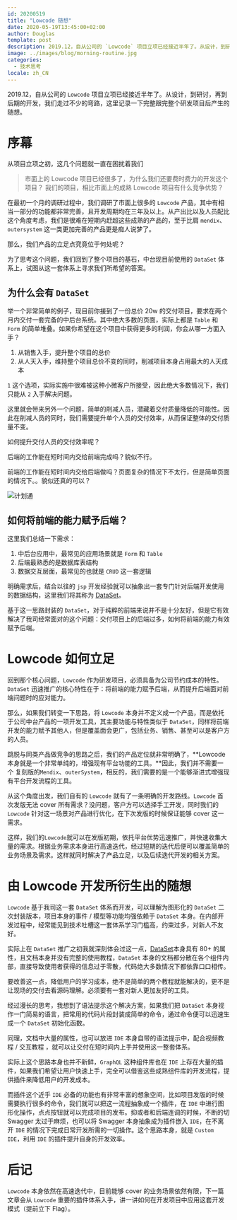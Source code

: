 ```yaml
---
id: 20200519
title: "Lowcode 随想"
date: 2020-05-19T13:45:00+02:00
author: Douglas
template: post
description: 2019.12，自从公司的 `Lowcode` 项目立项已经接近半年了。从设计，到研讨，再到后期的开发，我们走过不少的弯路，这里记录一下完整跟完整个研发项目后产生的随想。
image: ../images/blog/morning-routine.jpg
categories:
  - 技术思考
locale: zh_CN
---
```


2019.12，自从公司的 `Lowcode` 项目立项已经接近半年了。从设计，到研讨，再到后期的开发，我们走过不少的弯路，这里记录一下完整跟完整个研发项目后产生的随想。

# 序幕

从项目立项之初，这几个问题就一直在困扰着我们

> 市面上的 Lowcode 项目已经很多了，为什么我们还要费时费力的开发这个项目？
> 我们的项目，相比市面上的成熟 Lowcode 项目有什么竞争优势？

在最初一个月的调研过程中，我们调研了市面上很多的 `Lowcode` 产品，其中有相当一部分的功能都非常完善，且开发周期均在三年及以上。从产出比以及人员配比这个角度考虑，我们是很难在短期内赶超这些成熟的产品的，至于比肩 `mendix`、`outersystem` 这一类更加完善的产品更是痴人说梦了。

那么，我们产品的立足点究竟位于何处呢？

为了思考这个问题，我们回到了整个项目的基石，中台现目前使用的 `DataSet` 体系上，试图从这一套体系上寻求我们所希望的答案。

## 为什么会有 `DataSet`

举一个非常简单的例子，现目前你接到了一份总价 20w 的交付项目，要求在两个月内交付一套完备的中后台系统。其中绝大多数的页面，实际上都是 `Table` 和 `Form` 的简单堆叠。如果你希望在这个项目中获得更多的利润，你会从哪一方面入手？

1. 从销售入手，提升整个项目的总价
2. 从人天入手，维持整个项目总价不变的同时，削减项目本身占用最大的人天成本

`1` 这个选项，实际实施中很难被这种小微客户所接受，因此绝大多数情况下，我们只能从 `2` 入手解决问题。

这里就会带来另外一个问题，简单的削减人员，潜藏着交付质量降低的可能性。因此在削减人员的同时，我们需要提升单个人员的交付效率，从而保证整体的交付质量不变。

如何提升交付人员的交付效率呢？

后端的工作能在短时间内交给前端完成吗？貌似不行。

前端的工作能在短时间内交给后端做吗？页面复杂的情况下不太行，但是简单页面的情况下。。貌似还真的可以？

![计划通](http://imagetemp.oss-cn-beijing.aliyuncs.com/blog/2020-05-19-%E8%AE%A1%E5%88%92%E9%80%9A.jpeg?x-oss-process=style/TestCompress)

## 如何将前端的能力赋予后端？

这里我们总结一下需求：

1. 中后台应用中，最常见的应用场景就是 `Form` 和 `Table`
2. 后端最熟悉的是数据库表结构
3. 数据交互层面，最常见的也就是 `CRUD` 这一套逻辑

明确需求后，结合以往的 `jsp` 开发经验就可以抽象出一套专门针对后端开发使用的数据结构，这里我们将其称为 [DataSet](https://choerodon.github.io/choerodon-ui/components-pro/data-set-cn/ "DataSet")。

基于这一思路封装的 `DataSet`，对于纯粹的前端来说并不是十分友好，但是它有效解决了我司经常面对的这个问题：交付项目上的后端过多，如何将前端的能力有效赋予后端。

# Lowcode 如何立足

回到那个核心问题，`Lowcode` 作为研发项目，必须具备为公司节约成本的特性。`DataSet` 迅速推广的核心特性在于：将前端的能力赋予后端，从而提升后端面对前端问题时的应对能力。

那么，如果我们转变一下思路，将 `Lowcode` 本身并不定义成一个产品，而是依托于公司中台产品的一项开发工具，其主要功能与特性类似于 `DataSet`，同样将前端开发的能力赋予其他人，但是覆盖面会更广，包括业务、销售、甚至可以是客户方的人员。

跳脱与同类产品做竞争的思路之后，我们的产品定位就非常明确了，**Lowcode 本身就是一个非常单纯的，增强现有平台功能的工具。**因此，我们并不需要一个 复刻版的`Mendix`、`outerSystem`，相反的，我们需要的是一个能够渐进式增强现有平台开发流程的工具。

从这个角度出发，我们自有的 `Lowcode` 就有了一条明确的开发路线。`Lowcode` 首次发版无法 cover 所有需求？没问题，客户方可以选择手工开发，同时我们的`Lowcode` 针对这一场景对产品进行优化，在下次发版的时候保证能够 cover 这一需求。

这样，我们的`Lowcode`就可以在发版初期，依托平台优势迅速推广，并快速收集大量的需求。根据业务需求本身进行高速迭代，经过短期的迭代后便可以覆盖简单的业务场景及需求。这样就同时解决了产品立足，以及后续迭代开发的相关方案。

# 由 Lowcode 开发所衍生出的随想

`Lowcode` 基于我司这一套 `DataSet` 体系而开发，可以理解为图形化的 `DataSet` 二次封装版本，项目本身的事件 / 模型等功能均强依赖于 `DataSet` 本身。在内部开发过程中，经常能见到技术吐槽这一套体系学习门槛高，约束过多，对新人不友好。

实际上在 `DataSet` 推广之初我就深刻体会过这一点，[DataSet](https://choerodon.github.io/choerodon-ui/components-pro/data-set-cn/ "DataSet")本身具有 80+ 的属性，且文档本身并没有完整的使用教程，`DataSet` 本身的文档都分散在各个组件内部，直接导致使用者获得的信息过于零散，代码绝大多数情况下都依靠口口相传。

要改善这一点，降低用户的学习成本，绝不是简单的两个教程就能解决的，更不是让现场的交付去看源码理解。必须要有一套对新人更加友好的工具。

经过漫长的思考，我想到了语法提示这个解决方案，如果我们把 `DataSet` 本身视作一门简易的语言，把常用的代码片段封装成简单的命令，通过命令便可以迅速生成一个 `DataSet` 初始化函数。

同理，文档中大量的属性，也可以放进 `IDE` 本身自带的语法提示中，配合视频教程 / 交互教程 ，就可以让交付在短时间内上手并使用这一整套体系。

实际上这个思路本身也并不新鲜，`GraphQL` 这种组件库也在 `IDE` 上存在大量的插件，如果我们希望让用户快速上手，完全可以借鉴这些成熟组件库的开发流程，提供插件来降低用户的开发成本。

而插件这个近乎 `IDE` 必备的功能也有非常丰富的想象空间，比如项目发版的时候需要执行很多的命令，我们就可以把这一流程抽象成一个插件，在 `IDE` 中进行图形化操作，点点按钮就可以完成项目的发布。抑或者和后端连调的时候，不断的切 Swagger 太过于麻烦，也可以将 Swagger 本身抽象成为插件嵌入 `IDE`，在不离开 `IDE` 的情况下完成日常开发所需的一切操作。这个思路本身，就是 `Custom IDE`，利用 `IDE` 的插件提升自身的开发效率。

# 后记

`Lowcode` 本身依然在高速迭代中，目前能够 cover 的业务场景依然有限，下一篇文章会从 `Lowcode` 重要的插件体系入手，讲一讲如何在开发项目中应用这套开发模式（提前立下 Flag）。

